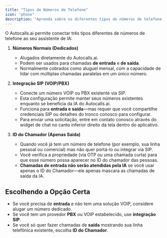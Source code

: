 ```yaml
---
title: "Tipos de Números de Telefone"
icon: "phone"
description: "Aprenda sobre os diferentes tipos de números de telefone que você pode usar com o Autocalls.ai: números dedicados, integração SIP e ID do Chamador"
---
```


O Autocalls.ai permite conectar três tipos diferentes de números de telefone ao seu assistente de IA:

1. **Números Normais (Dedicados)**

   - Alugados diretamente do Autocalls.ai.
   - Podem ser usados para chamadas **de entrada** e **de saída**.
   - Normalmente cobrados como aluguel mensal, com a capacidade de lidar com múltiplas chamadas paralelas em um único número.

2. **Integração SIP (VOIP/PBX)**

   - Conecte um número VOIP ou PBX existente via SIP.
   - Esta configuração permite manter seus números existentes enquanto se beneficia da IA do Autocalls.ai.
   - Funciona para **entrada e saída**—mas requer que você compartilhe credenciais SIP ou detalhes do tronco conosco para configurar.
   - Para enviar uma solicitação, entre em contato conosco através do widget de chat no canto inferior direito da tela dentro do aplicativo.

3. **ID do Chamador (Apenas Saída)**
   - Quando você já tem um número de telefone (por exemplo, sua linha pessoal ou comercial) mas não quer portá-lo ou integrar via SIP.
   - Você verifica a propriedade (via OTP ou uma chamada curta) para que esse número possa aparecer no ID do chamador das pessoas.
   - **Chamadas de entrada não serão atendidas pela IA** se você usar apenas o ID do Chamador—ele apenas mascara as chamadas de saída da IA.

## Escolhendo a Opção Certa

- Se você precisa de **entrada** e não tem uma solução VOIP, considere alugar um número dedicado.
- Se você tem um provedor **PBX** ou VOIP estabelecido, use **integração SIP**.
- Se você só quer fazer chamadas de **saída** mostrando sua linha telefônica existente, escolha **ID do Chamador**.
